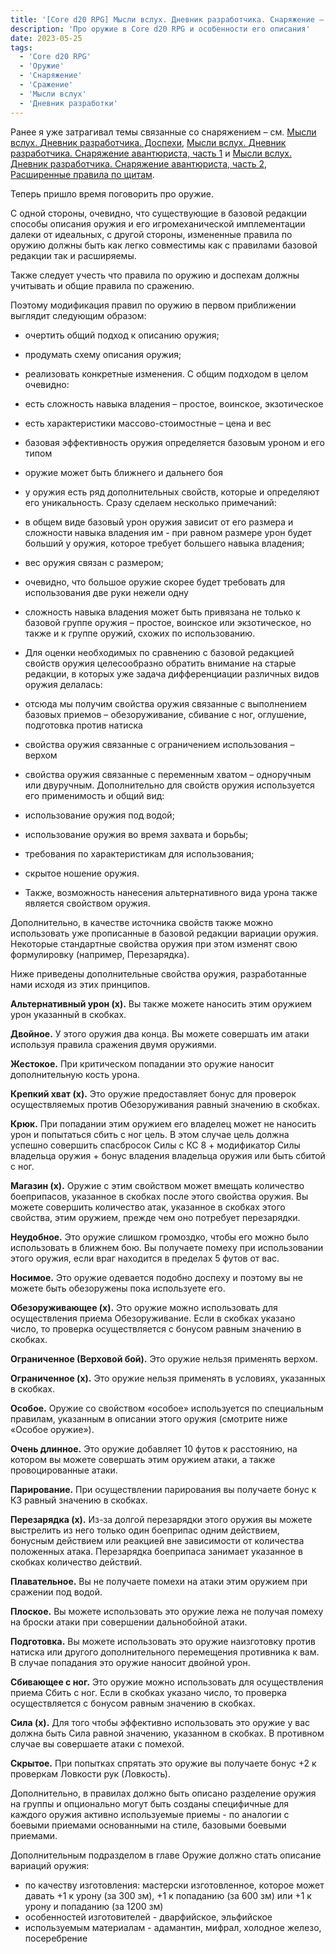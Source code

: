 ```yaml
---
title: '[Core d20 RPG] Мысли вслух. Дневник разработчика. Снаряжение – Оружие, часть 1'
description: 'Про оружие в Core d20 RPG и особенности его описания'
date: 2023-05-25
tags:
  - 'Core d20 RPG'
  - 'Оружие'
  - 'Снаряжение'
  - 'Сражение'
  - 'Мысли вслух'
  - 'Дневник разработки'
---
```


Ранее я уже затрагивал темы связанные со снаряжением – см. [Мысли вслух. Дневник разработчика. Доспехи](https://cyborgsandmages.com/posts/core-d20/design-diary-equipment-armor-1), [Мысли вслух. Дневник разработчика. Снаряжение авантюриста, часть 1](https://cyborgsandmages.com/posts/core-d20/design-diary-equipment-adventurers-gear-1) и [Мысли вслух. Дневник разработчика. Снаряжение авантюриста, часть 2](https://cyborgsandmages.com/posts/core-d20/design-diary-equipment-adventurers-gear-2), [Расширенные правила по щитам](https://cyborgsandmages.com/posts/core-d20/enhanced-shields).

Теперь пришло время поговорить про оружие.

С одной стороны, очевидно, что существующие в базовой редакции способы описания оружия и его игромеханической имплементации далеки от идеальных, с другой стороны, измененные правила по оружию должны быть как легко совместимы как с правилами базовой редакции так и расширяемы.

Также следует учесть что правила по оружию и доспехам должны учитывать и общие правила по сражению.

Поэтому модификация правил по оружию в первом приближении выглядит следующим образом:

- очертить общий подход к описанию оружия;
- продумать схему описания оружия;
- реализовать конкретные изменения.
  С общим подходом в целом очевидно:
- есть сложность навыка владения – простое, воинское, экзотическое
- есть характеристики массово-стоимостные – цена и вес
- базовая эффективность оружия определяется базовым уроном и его типом
- оружие может быть ближнего и дальнего боя
- у оружия есть ряд дополнительных свойств, которые и определяют его уникальность.
  Сразу сделаем несколько примечаний:
- в общем виде базовый урон оружия зависит от его размера и сложности навыка владения им - при равном размере урон будет больший у оружия, которое требует большего навыка владения;
- вес оружия связан с размером;
- очевидно, что большое оружие скорее будет требовать для использования две руки нежели одну
- сложность навыка владения может быть привязана не только к базовой группе оружия – простое, воинское или экзотическое, но также и к группе оружий, схожих по использованию.
- Для оценки необходимых по сравнению с базовой редакцией свойств оружия целесообразно обратить внимание на старые редакции, в которых уже задача дифференциации различных видов оружия делалась:

- отсюда мы получим свойства оружия связанные с выполнением базовых приемов – обезоруживание, сбивание с ног, оглушение, подготовка против натиска
- свойства оружия связанные с ограничением использования – верхом
- свойства оружия связанные с переменным хватом – одноручным или двуручным.
  Дополнительно для свойств оружия используется его применимость и общий вид:
- использование оружия под водой;
- использование оружия во время захвата и борьбы;
- требования по характеристикам для использования;
- скрытое ношение оружия.
- Также, возможность нанесения альтернативного вида урона также является свойством оружия.

Дополнительно, в качестве источника свойств также можно использовать уже прописанные в базовой редакции вариации оружия.
Некоторые стандартные свойства оружия при этом изменят свою формулировку (например, Перезарядка).

Ниже приведены дополнительные свойства оружия, разработанные нами исходя из этих принципов.

**Альтернативный урон (х).** Вы также можете наносить этим оружием урон указанный в скобках.

**Двойное.** У этого оружия два конца. Вы можете совершать им атаки используя правила сражения двумя оружиями.

**Жестокое.** При критическом попадании это оружие наносит дополнительную кость урона.

**Крепкий хват (х).** Это оружие предоставляет бонус для проверок осуществляемых против Обезоруживания равный значению в скобках.

**Крюк.** При попадании этим оружием его владелец может не наносить урон и попытаться сбить с ног цель. В этом случае цель должна успешно совершить спасбросок Силы с КС 8 + модификатор Силы владельца оружия + бонус владения владельца оружия или быть сбитой с ног.

**Магазин (х).** Оружие с этим свойством может вмещать количество боеприпасов, указанное в скобках после этого свойства оружия. Вы можете совершить количество атак, указанное в скобках этого свойства, этим оружием, прежде чем оно потребует перезарядки.

**Неудобное.** Это оружие слишком громоздко, чтобы его можно было использовать в ближнем бою. Вы получаете помеху при использовании этого оружия, если враг находится в пределах 5 футов от вас.

**Носимое.** Это оружие одевается подобно доспеху и поэтому вы не можете быть обезоружены пока используете его.

**Обезоруживающее (х).** Это оружие можно использовать для осуществления приема Обезоруживание. Если в скобках указано число, то проверка осуществляется с бонусом равным значению в скобках.

**Ограниченное (Верховой бой).** Это оружие нельзя применять верхом.

**Ограниченное (х).** Это оружие нельзя применять в условиях, указанных в скобках.

**Особое.** Оружие со свойством «особое» используется по специальным правилам, указанным в описании этого оружия (смотрите ниже «Особое оружие»).

**Очень длинное.** Это оружие добавляет 10 футов к расстоянию, на котором вы можете совершать этим оружием атаки, а также провоцированные атаки.

**Парирование.** При осуществлении парирования вы получаете бонус к КЗ равный значению в скобках.

**Перезарядка (х).** Из-за долгой перезарядки этого оружия вы можете выстрелить из него только один боеприпас одним действием, бонусным действием или реакцией вне зависимости от количества положенных атака. Перезарядка боеприпаса занимает указанное в скобках количество действий.

**Плавательное.** Вы не получаете помехи на атаки этим оружием при сражении под водой.

**Плоское.** Вы можете использовать это оружие лежа не получая помеху на броски атаки при совершении дальнобойной атаки.

**Подготовка.** Вы можете использовать это оружие наизготовку против натиска или другого дополнительного перемещения противника к вам. В случае попадания это оружие наносит двойной урон.

**Сбивающее с ног.** Это оружие можно использовать для осуществления приема Сбить с ног. Если в скобках указано число, то проверка осуществляется с бонусом равным значению в скобках.

**Сила (х).** Для того чтобы эффективно использовать это оружие у вас должна быть Сила равной значению, указанном в скобках. В противном случае вы совершаете атаки с помехой.

**Скрытое.** При попытках спрятать это оружие вы получаете бонус +2 к проверкам Ловкости рук (Ловкость).

Дополнительно, в правилах должно быть описано разделение оружия на группы и опционально могут быть созданы специфичные для каждого оружия активно используемые приемы - по аналогии с боевыми приемами основанными на стиле, базовыми боевыми приемами.

Дополнительным подразделом в главе Оружие должно стать описание вариаций оружия:

- по качеству изготовления: мастерски изготовленное, которое может давать +1 к урону (за 300 зм), +1 к попаданию (за 600 зм) или +1 к урону и попаданию (за 1200 зм)
- особенностей изготовителей - дварфийское, эльфийское
- используемым материалам - адамантин, мифрал, холодное железо, посеребрение
